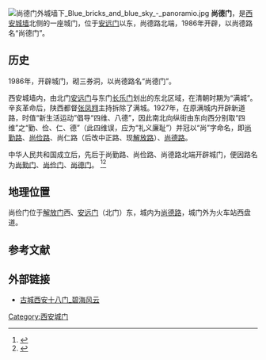 {{coord|34.27763|108.95589|display=title}}
[[File:尚德门外城墙下_Blue_bricks_and_blue_sky_-_panoramio.jpg|thumb]]
'''尚德门'''，是[[西安城墙|西安城墙]]北侧的一座城门，位于[[安远门|安远门]]以东，尚德路北端，1986年开辟，以尚德路名“尚德门”。

== 历史 ==

1986年，开辟城门，砌三券洞，以尚德路名“尚德门”。

西安城墙内，由北门[[安远门|安远门]]与东门[[长乐门|长乐门]]划出的东北区域，在清朝时期为“满城”。辛亥革命后，陕西都督[[张凤翙|张凤翙]]主持拆除了满城。1927年，在原满城内开辟新道路，时值“新生活运动”倡导“四维、八德”，因此南北向纵街由东向西分别取“四维”之“勤、俭、仁、德”（此四维误，应为“礼义廉耻”）并冠以“尚”字命名，即[[尚勤路|尚勤路]]、[[尚俭路|尚俭路]]、尚仁路（后改中正路、现[[解放路_(西安)|解放路]]）、[[尚德路|尚德路]]。

中华人民共和国成立后，先后于尚勤路、尚俭路、尚德路北端开辟城门，便因路名为[[尚勤门|尚勤门]]、[[尚俭门|尚俭门]]、[[尚德门|尚德门]]。
<ref>{{cite web | url = https://mp.weixin.qq.com/s/GrJAZ4BPpJo9W7LGRFOJSw | format =  | title = 古城西安十八门 | author = 碧海风 | date = 2019-01-31 | website =  | publisher = 碧海风云 | access-date =  | quote =  | archive-date = 2019-10-30 | archive-url = https://web.archive.org/web/20191030060223/https://mp.weixin.qq.com/s/GrJAZ4BPpJo9W7LGRFOJSw | dead-url = no }}</ref><ref>{{cite book|author1=葛慧|title=西安地名文化|date=2012.7|publisher=陕西人民美术出版社|location=西安|isbn=978-7-5368-2915-2|page=45-48}}</ref>

== 地理位置 ==

尚俭门位于[[解放门_(西安)|解放门]]西、[[安远门|安远门]]（北门）东，城内为[[尚德路|尚德路]]，城门外为火车站西盘道。

== 参考文献 ==
{{reflist}}

== 外部链接 ==
* [https://mp.weixin.qq.com/s/GrJAZ4BPpJo9W7LGRFOJSw 古城西安十八门_碧海风云]{{Wayback|url=https://mp.weixin.qq.com/s/GrJAZ4BPpJo9W7LGRFOJSw |date=20191030060223 }}

{{西安城门}}

{{Chinese building-stub}}

[[Category:西安城门|Category:西安城门]]